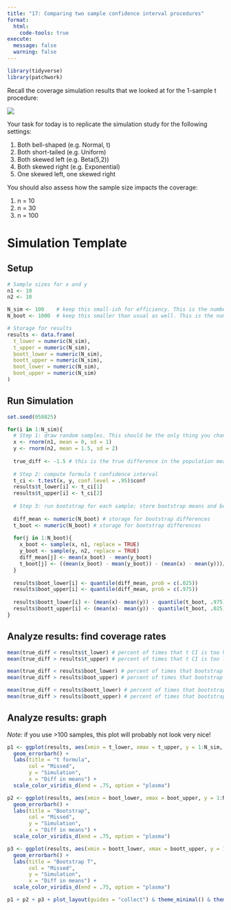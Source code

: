 ```yaml
---
title: "17: Comparing two sample confidence interval procedures"
format: 
  html:
    code-tools: true
execute:
  message: false
  warning: false
---
```


```r
library(tidyverse)
library(patchwork)
```

Recall the coverage simulation results that we looked at for the 1-sample t procedure: 

![](../img/robust-1sample-t.png)

Your task for today is to replicate the simulation study for the following settings:

1. Both bell-shaped (e.g. Normal, t)
2. Both short-tailed (e.g. Uniform)
3. Both skewed left (e.g. Beta(5,2))
4. Both skewed right (e.g. Exponential)
5. One skewed left, one skewed right

You should also assess how the sample size impacts the coverage: 

1. n = 10
2. n = 30
3. n = 100

# Simulation Template

## Setup 

```r
# Sample sizes for x and y
n1 <- 10
n2 <- 10

N_sim <- 100    # keep this small-ish for efficiency. This is the number of times you will draw new samples
N_boot <- 1000  # keep this smaller than usual as well. This is the number of bootstrap simulations you will run for each pair of samples

# Storage for results
results <- data.frame( 
  t_lower = numeric(N_sim),
  t_upper = numeric(N_sim), 
  boott_lower = numeric(N_sim), 
  boott_upper = numeric(N_sim), 
  boot_lower = numeric(N_sim),
  boot_upper = numeric(N_sim)
)

```

## Run Simulation

```r
set.seed(050825)

for(i in 1:N_sim){
  # Step 1: draw random samples. This should be the only thing you change within this chunk between the simulations
  x <- rnorm(n1, mean = 0, sd = 1)
  y <- rnorm(n2, mean = 1.5, sd = 2)
  
  true_diff <- -1.5 # this is the true difference in the population means (x - y)
  
  # Step 2: compute formula t confidence interval
  t_ci <- t.test(x, y, conf.level = .95)$conf
  results$t_lower[i] <- t_ci[1]
  results$t_upper[i] <- t_ci[2]
  
  # Step 3: run bootstrap for each sample; store bootstrap means and bootstrap t's
  
  diff_mean <- numeric(N_boot) # storage for bootstrap differences
  t_boot <- numeric(N_boot) # storage for bootstrap differences
  
  for(j in 1:N_boot){
    x_boot <- sample(x, n1, replace = TRUE)
    y_boot <- sample(y, n2, replace = TRUE)
    diff_mean[j] <- mean(x_boot) - mean(y_boot)
    t_boot[j] <- ((mean(x_boot) - mean(y_boot)) - (mean(x) - mean(y)))/sqrt(var(x_boot)/n1 + var(y_boot)/n2)
  }
  
  results$boot_lower[i] <- quantile(diff_mean, prob = c(.025))
  results$boot_upper[i] <- quantile(diff_mean, prob = c(.975))
  
  results$boott_lower[i] <- (mean(x)- mean(y)) - quantile(t_boot, .975)*sqrt(var(x)/n1 + var(y)/n2)
  results$boott_upper[i] <- (mean(x)- mean(y)) - quantile(t_boot, .025)*sqrt(var(x)/n1 + var(y)/n2)
}
```

## Analyze results: find coverage rates

```r
mean(true_diff < results$t_lower) # percent of times that t CI is too high
mean(true_diff > results$t_upper) # percent of times that t CI is too low

mean(true_diff < results$boot_lower) # percent of times that bootstrap CI is too high
mean(true_diff > results$boot_upper) # percent of times that bootstrap CI is too low

mean(true_diff < results$boott_lower) # percent of times that bootstrap T CI is too high
mean(true_diff > results$boott_upper) # percent of times that bootstrap T CI is too low
```

## Analyze results: graph

*Note:* if you use >100 samples, this plot will probably not look very nice! 

```r
p1 <- ggplot(results, aes(xmin = t_lower, xmax = t_upper, y = 1:N_sim, col = (true_diff < t_lower )| (true_diff > t_upper))) +
  geom_errorbarh() +
  labs(title = "t formula", 
       col = "Missed", 
       y = "Simulation", 
       x = "Diff in means") + 
  scale_color_viridis_d(end = .75, option = "plasma")

p2 <- ggplot(results, aes(xmin = boot_lower, xmax = boot_upper, y = 1:N_sim, col = (true_diff < boot_lower )| (true_diff > boot_upper))) +
  geom_errorbarh() +
  labs(title = "Bootstrap",
       col = "Missed",
       y = "Simulation", 
       x = "Diff in means") + 
  scale_color_viridis_d(end = .75, option = "plasma")

p3 <- ggplot(results, aes(xmin = boott_lower, xmax = boott_upper, y = 1:N_sim, col = (true_diff < boott_lower )| (true_diff > boott_upper))) +
  geom_errorbarh() +
  labs(title = "Bootstrap T",
       col = "Missed", 
       y = "Simulation", 
       x = "Diff in means") + 
  scale_color_viridis_d(end = .75, option = "plasma")

p1 + p2 + p3 + plot_layout(guides = "collect") & theme_minimal() & theme(legend.position = "bottom")
```